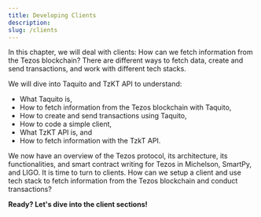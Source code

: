```yaml
---
title: Developing Clients
description: 
slug: /clients
---
```




<OverviewBox title="Let’s take a closer look at developing clients for Tezos!" imgSrc="/img/Feature_3-01.png" floating="true">

In this chapter, we will deal with clients: How can we fetch information from the Tezos blockchain? There are different ways to fetch data, create and send transactions, and work with different tech stacks.

We will dive into Taquito and TzKT API to understand:
* What Taquito is,
* How to fetch information from the Tezos blockchain with Taquito,
* How to create and send transactions using Taquito,
* How to code a simple client,
* What TzKT API is, and
* How to fetch information with the TzkT API.

</OverviewBox>

<OverviewBox title="In this chapter" imgSrc="/img/reclining-person.svg" floating="true">

We now have an overview of the Tezos protocol, its architecture, its functionalities, and smart contract writing for Tezos in Michelson, SmartPy, and LIGO. It is time to turn to clients. How can we setup a client and use tech stack to fetch information from the Tezos blockchain and conduct transactions?
</OverviewBox>

<ActionCardWrapper>
<ActionCard href="/taquito" text="Taquito" desc="Find out how to interact with the Tezos blockchain using Taquito and how to use Taquito with Node.js. We will take a more detailed dive by experimenting with our student certification contract."></ActionCard>
<ActionCard href="/tzkt" text="TzKT API" desc="Discover how to use TzKT, a blockchain indexer, to access even more functionalities. We will explore how to work with TzKT in the testnet and fetch data with Node.js."></ActionCard>
</ActionCardWrapper>

**Ready? Let's dive into the client sections!**
